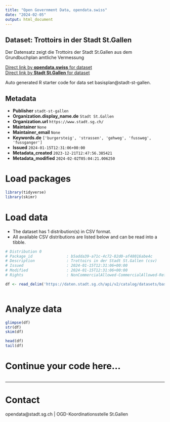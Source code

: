 ```yaml
---
title: "Open Government Data, opendata.swiss"
date: "2024-02-05"
output: html_document
---
```


## Dataset: Trottoirs in der Stadt St.Gallen

Der Datensatz zeigt die Trottoirs der Stadt St.Gallen aus dem Grundbuchplan amtliche Vermessung

[Direct link by **opendata.swiss** for dataset](https://opendata.swiss/de/dataset/trottoirs-in-der-stadt-st-gallen)<br>
[Direct link by **Stadt St.Gallen** for dataset](https://daten.stadt.sg.ch/explore/dataset/basisplan/)

Auto generated R starter code for data set basisplan@stadt-st-gallen.

## Metadata

- **Publisher** `stadt-st-gallen`
- **Organization.display_name.de** `Stadt St.Gallen`
- **Organization.url** `https://www.stadt.sg.ch/`
- **Maintainer** `None`
- **Maintainer_email** `None`
- **Keywords.de** `['burgersteig', 'strassen', 'gehweg', 'fussweg', 'fussganger']`
- **Issued** `2024-01-15T12:31:06+00:00`
- **Metadata_created** `2023-12-21T12:47:56.385421`
- **Metadata_modified** `2024-02-02T05:04:21.006250`


# Load packages

```r

library(tidyverse)
library(skimr)

```

# Load data

-   The dataset has 1 distribution(s) in CSV format.
-   All available CSV distributions are listed below and can be read into a tibble.

```r

# Distribution 0
# Package_id               : b5adda39-a71c-4c72-82d0-af48016abe4c
# Description              : Trottoirs in der Stadt St.Gallen (csv)
# Issued                   : 2024-01-15T12:31:06+00:00
# Modified                 : 2024-01-15T12:31:06+00:00
# Rights                   : NonCommercialAllowed-CommercialAllowed-ReferenceRequired

df <- read_delim('https://daten.stadt.sg.ch/api/v2/catalog/datasets/basisplan/exports/csv')



```

# Analyze data

```r

glimpse(df)
str(df)
skim(df)

head(df)
tail(df)

```

# Continue your code here...

```r

```

------------------------------------------------------------------------

# Contact

opendata@stadt.sg.ch | OGD-Koordinationsstelle St.Gallen
